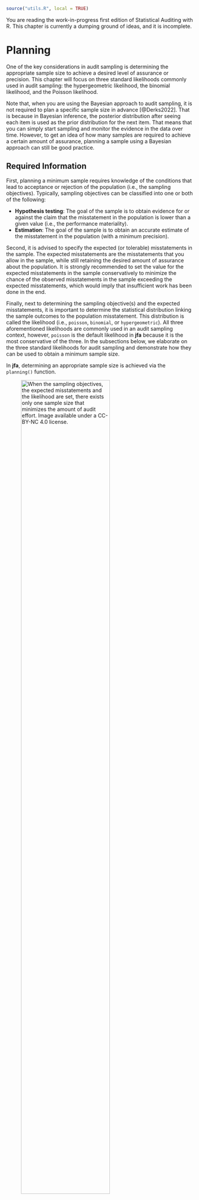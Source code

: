 ```r
source("utils.R", local = TRUE)
```

::: {.callout-note appearance="simple"}
You are reading the work-in-progress first edition of Statistical Auditing with
R. This chapter is currently a dumping ground of ideas, and it is incomplete.
:::

# Planning {#chap-planning}

One of the key considerations in audit sampling is determining the appropriate
sample size to achieve a desired level of assurance or precision. This chapter
will focus on three standard likelihoods commonly used in audit sampling: the
hypergeometric likelihood, the binomial likelihood, and the Poisson likelihood.

Note that, when you are using the Bayesian approach to audit sampling, it is not
required to plan a specific sample size in advance [@Derks2022]. That is because
in Bayesian inference, the posterior distribution after seeing each item is used
as the prior distribution for the next item. That means that you can simply
start sampling and monitor the evidence in the data over time. However, to get
an idea of how many samples are required to achieve a certain amount of
assurance, planning a sample using a Bayesian approach can still be good
practice.

## Required Information

First, planning a minimum sample requires knowledge of the conditions that lead 
to acceptance or rejection of the population (i.e., the sampling objectives).
Typically, sampling objectives can be classified into one or both of the
following:

- **Hypothesis testing**: The goal of the sample is to obtain evidence for or
  against the claim that the misstatement in the population is lower than a
  given value (i.e., the performance materiality).
- **Estimation**: The goal of the sample is to obtain an accurate estimate of
  the misstatement in the population (with a minimum precision).

Second, it is advised to specify the expected (or tolerable) misstatements in
the sample. The expected misstatements are the misstatements that you allow in
the sample, while still retaining the desired amount of assurance about the 
population. It is strongly recommended to set the value for the expected
misstatements in the sample conservatively to minimize the chance of the
observed misstatements in the sample exceeding the expected misstatements, which
would imply that insufficient work has been done in the end.

Finally, next to determining the sampling objective(s) and the expected
misstatements, it is important to determine the statistical distribution linking
the sample outcomes to the population misstatement. This distribution is called
the likelihood (i.e., `poisson`, `binomial`, or `hypergeometric`). All three
aforementioned likelihoods are commonly used in an audit sampling context,
however, `poisson` is the default likelihood in **jfa** because it is the most
conservative of the three. In the subsections below, we elaborate on the three
standard likelihoods for audit sampling and demonstrate how they can be used
to obtain a minimum sample size.

In **jfa**, determining an appropriate sample size is achieved via the
`planning()` function.

![When the sampling objectives, the expected misstatements and the likelihood are set, there exists only one sample size that minimizes the amount of audit effort. Image available under a [CC-BY-NC 4.0](https://creativecommons.org/licenses/by-nc/4.0/legalcode) license.](img/book_puzzle.png){fig-align="center" width=75%}

## The Hypergeometric Likelihood

The hypergeometric distribution is a discrete probability distribution that is
commonly used to model the number of events occurring in a fixed number of
trials when the population size is known. It assumes that samples are drawn
from the population without replacement, and is therefore the likelihood that
most closely resembles the audit practice. For our purpose, we can use the
hypergeometric distribution as a likelihood to model the number of misstatements
that are expected to be found in the sample.

The probability mass function (PMF) of the hypergeometric distribution is given
by:

\begin{equation}
  p(X = k) = \frac{\binom{K}{k} \binom{N-K}{n-k}}{\binom{N}{n}},
\end{equation}

where $k$ is the number of misstatements in the sample, $n$ is the sample size,
$N$ is the population size and $K$ is the total number of misstatements assumed
in the population. The assumed misstatements $K$ is a linear extrapolation of
the assumed misstatement rate in the population $\theta_{max}$ to the total
population:

\begin{equation}
  K = \theta_{max} N.
\end{equation}

Let's consider how to use the hypergeometric likelihood to calculate the minimum
sample size needed to achieve a certain level of assurance.

### Classical planning

In classical planning using the hypergeometric likelihood, the following
statistical model is specified:

\begin{equation}
  k \sim \text{Hypergeometric}(n, N, K)
\end{equation}

Given the performance materiality $\theta_{max}$, we can solve for the minimum
sample size $n$ needed to achieve this assurance level. This sample size is
dependent on the number of misstatements that the auditor expects, or tolerates,
in the sample. 

#### No Expected Misstatements

If the auditor does not expect any misstatements in the sample, they can set
$k = 0$, which consequently determines how the sample size can be calculated.
For example, if we want to achieve an assurance level of 95% ($\alpha = 0.05$)
for a performance materiality of $\theta_{max} = 0.03$ in a population of
$N = 1000$ items, then the required sample size under the assumption of no
expected misstatements in the sample is $n = 94$.

```r
plan <- planning(materiality = 0.03, expected = 0, conf.level = 0.95,
                 likelihood = "hypergeometric", N.units = 1000)
plan
```

::: {.callout-tip}
## Additional arguments
The `planning()` function has two additional arguments that are not shown in
the call above: `by` and `max`. The argument `by` sets the increment between
possible sample sizes for consideration. For example, `by = 5` considers only
samples of size 10, 20, 30, etc:

```r
planning(materiality = 0.03, expected = 0, conf.level = 0.95,
         likelihood = "hypergeometric", N.units = 1000, by = 10)
```

The argument `max` sets the sample size at which the algorithm terminates. This
can be used to avoid too many iterations of the algorithm at very low values of
the performance materiality. For instance, `max = 50` throws an error if more
than 100 samples are required.

```r
planning(materiality = 0.03, expected = 0, conf.level = 0.95,
         likelihood = "hypergeometric", N.units = 1000, max = 50)
```
:::

The sample size of 94 can be confirmed by checking that 94 is the minimum
integer that results in less than 5% probability of finding 0 misstatements,
given the assumption that the population misstatement is truly 3%. The
`dhyper()` function calculates the probability of observing $k$ missatements in
a sample of $n$ items given the assumed hypergeometric distribution with $N$
items and $K$ assumed misstatements in the population. By calculating this
probability for $n = 93$, we can show that this sample size is insufficient as
the relevant probability is higher than the sampling risk $\alpha$.

```r
K <- ceiling(0.03 * 1000)
dhyper(x = 0, m = K, n = 1000 - K, k = 93) < 0.05
```

However, for $n = 94$ the relevant probability is lower than the sampling risk
$\alpha$ and thus the sample size is considered to be sufficient.

```r
dhyper(x = 0, m = K, n = 1000 - K, k = 94) < 0.05
```

We can make this sample size visually intuitive by showing the
hypergeometric($k$ | 94, 1000, 30) distribution and highlighting the probability
for $k = 0$. This probability is lower than the required sampling risk
$\alpha = 0.05$.

```r
plot(plan)
```

#### Expected Misstatements

If the auditor expects misstatements in the sample, they can set $k$ to any
integer value, which consequently determines how the sample size can be
calculated. As another example, if we want to achieve an assurance level of 95%
($\alpha = 0.05$) for a performance materiality of $\theta_{max} = 0.03$ in a
population of $N = 1000$ items, then the required sample size under the
assumption of one expected misstatement in the sample is $n = 147$.

```r
plan <- planning(materiality = 0.03, expected = 1, conf.level = 0.95,
                 likelihood = "hypergeometric", N.units = 1000)
plan
```

Once again, the sample size of 147 can be confirmed by checking that 147 is the
minimum integer that results in less than 5% probability of finding 0 or 1
misstatements, given the assumption that that the population misstatement is
truly 3%. By calculating this probability for $n = 146$, we can show that this
sample size is insufficient as the relevant probability is higher than the
sampling risk $\alpha$.

```r
sum(dhyper(x = 0:1, m = K, n = 1000 - K, k = 146)) < 0.05
```

However, for $n = 147$ the relevant probability is lower than the sampling risk
$\alpha$ and thus the sample size is considered to be sufficient.

```r
sum(dhyper(x = 0:1, m = K, n = 1000 - K, k = 147)) < 0.05
```

Like before, we can make this sample size visually intuitive by showing the
hypergeometric($k$ | 147, 1000, 30) distribution and highlighting the
probabilities for $k = 0$ and $k = 1$. The sum of these probabilities is lower
than the required sampling risk $\alpha = 0.05$.

```r
plot(plan)
```

### Bayesian Planning

Performing Bayesian planning with the hypergeometric likelihood [@Dyer1993]
requires that you specify a prior distribution for the total misstatements $K$.
Practically, this means that you should provide an input for the `prior`
argument in the `planning()` function.

Setting `prior = TRUE` performs Bayesian planning using a [default prior](https://koenderks.github.io/jfa/articles/creating-prior.html#default-priors-method-default)
conjugate to the specified `likelihood` (i.e., a beta-binomial prior). Because
this is a Bayesian analysis, the following statistical model is specified:

\begin{align}
  k &\sim \text{Hypergeometric}(n, N, K) \\
  K &\sim \text{Beta-binomial}(N, \alpha, \beta)
\end{align}

::: {.callout-note}
The beta-binomial prior distribution is the conjugate prior for to the
hypergeometric likelihood (see this [list](https://en.wikipedia.org/wiki/Conjugate_prior#Table_of_conjugate_distributions)
of conjugate priors), which means that the posterior distribution of $K$ can be
determined analytically. For example, if the prior distribution for $K$ is:

\begin{equation}
  K \sim \text{Beta-binomial}(N, \alpha, \beta) \,\,\,\,\,\,\,\,\,\, K = 0, \ldots, N
\end{equation}

and the auditor has observed a sample of $n$ items containing $k$ misstatements,
then the posterior distribution for $K$ is:

\begin{equation}
  K \sim \text{Beta-binomial}(N - n, \alpha + k, \beta + k - n) \,\,\,\,\,\,\,\,\,\, K = k, k + 1, \ldots, N - n + k.
\end{equation}
:::

#### No Expected Misstatements

Planning for no expected misstatements in the sample can be done by setting the
value for the `expected` argument to zero. If we want to achieve an assurance
level of 95% ($\alpha = 0.05$) for a performance materiality of
$\theta_{max} = 0.1$ in a population of $N = 20$ items, then the required sample
size under the assumption of zero expected misstatements in the sample is
$n = 15$. The command below uses a default beta-binomial($N$, 1, 1) prior
distribution to plan this sample, since `planning()` is given the hypergeometric
likelihood.

```r
plan <- planning(materiality = 0.1, expected = 0, conf.level = 0.95,
                 likelihood = "hypergeometric", N.units = 20,
                 prior = TRUE)
```

The `summary()` function can be used to obatain relevant information about the
planning.

```r
summary(plan)
```

You can inspect how the prior distribution compares to the expected posterior
distribution by using the `plot()` function. The expected posterior distribution
is the posterior distribution that would occur if you actually observed the
planned sample containing the expected misstatements. Note that the posterior
distribution is only defined in the range [$k$; $N - n + k$], since a part of
the population has already been seen.

```r
plot(plan)
```

#### Expected Misstatements

Planning for expected misstatements in the sample can be done by setting the
value for the `expected` argument to a different value than zero. For example,
the command below calculates the minimum sample size to achieve an assurance
level of 95% ($\alpha = 0.05$) for a performance materiality of
$\theta_{max} = 0.1$ in a population of $N = 50$ items, given one expected
misstatement in the sample. This sample size is $n = 32$.

```r
plan <- planning(materiality = 0.1, expected = 1, conf.level = 0.95,
                 likelihood = "hypergeometric", N.units = 50,
                 prior = TRUE)
plan
```

Like before, you can inspect how the prior distribution compares to the expected
posterior distribution by using the `plot()` function.

```r
plot(plan)
```

## The Binomial Likelihood

The binomial distribution is a discrete probability distribution that is
commonly used to model the number of events occurring in a fixed number of
trials. It is similar to the hypergeometric distribution, however, it assumes
that samples are drawn from the population with replacement. For our purpose, we
can use the binomial distribution as a likelihood to model the number of
misstatements that are expected to be found in the sample. 

::: {.callout-note}
In audit sampling, the binomial likelihood is often used to approximate the
hypergeometric likelihood since it is easier to work with (i.e., it only has two
parameters: $\theta$ and $n$, while the hypergeometric has three: $n$, $N$, and
$K$). However, the binomial likelihood is more conservative than the
hypergeometric likelihood, meaning that resulting sample sizes will be higher.
:::

The probability mass function (PMF) of the binomial distribution is given by:

\begin{equation}
  p(k; n, \theta) = \binom{n}{k} \theta^{k} (1-\theta)^{n - k},
\end{equation}

where $k$ is the number of misstatements in the sample, $n$ is the sample size
and $\theta$ is the probability of misstatement in the population. Let's
consider how to use the binomial likelihood to calculate the minimum sample size
needed to achieve a certain level of assurance.

### Classical Planning

In classical planning using the binomial likelihood, the following statistical
model is specified:

\begin{equation}
  k \sim \text{Binomial}(n, \theta_{max})
\end{equation}

#### No Expected Misstatements

If the auditor does not expect any misstatements in the sample, they can set
$k = 0$, which consequently determines how the sample size can be calculated.
Given a performance materiality $\theta_{max}$, we can solve for the minimum
sample size $n$ needed to achieve a certain assurance level. A useful trick to
utilize is that, if we do not expect any misstatements in the sample, the
formula for the minimum required sample size reduces to:

\begin{equation}
  n = \lceil\frac{\ln(\alpha)}{\ln(1 - \theta_{max})}\rceil.
\end{equation}

::: {.callout-note}
$\lceil...\rceil$ is the ceiling function, which means that $\lceil1.2\rceil = 2$.
:::

For example, if we want to achieve an assurance level of 95% ($\alpha=0.05$) for
a performance materiality of $\theta_{max} = 0.03$, then the required sample
size under the assumption of zero expected misstatements in the sample is
$n = 99$.

```r
ceiling(log(1 - 0.95) / log(1 - 0.03))
```

In **jfa**, this sample size can be replicated using the following code:

```r
plan <- planning(materiality = 0.03, expected = 0, conf.level = 0.95,
                 likelihood = "binomial")
plan
```

The sample size of 99 can be confirmed by checking that 99 is the minimum
integer that results in less than 5% probability of finding 0 misstatements,
given the assumption that the population misstatement is truly 3%. The
`dbinom()` function calculates the probability of observing $k$ missatements in
a sample of $n$ items given an assumed misstatement probability $\theta_{max}$.
By calculating this probability for $n = 98$, we can show that this
sample size is insufficient as the relevant probability is higher than the
sampling risk $\alpha$.

```r
dbinom(x = 0, size = 98, prob = 0.03) < 0.05
```

However, for $n = 99$ the relevant probability is lower than the sampling risk
$\alpha$ and thus the sample size is considered to be sufficient.

```r
dbinom(x = 0, size = 99, prob = 0.03) < 0.05
```

We can make this sample size visually intuitive by showing the binomial($k$ |
99, 0.03) distribution and highlighting the probability for $k = 0$. This
probability is lower than the required sampling risk $\alpha = 0.05$.

```r
plot(plan)
```

#### Expected Misstatementss

However, if the number of expected misstatements in the sample is non-zero,
it becomes more difficult to solve the formula for $n$. Hence, they will need to
set $k$ to a different integer value, which consequently determines how the
sample size is calculated. Here, we can iteratively try every value of $n$ and
return the smallest integer that satisfies the sampling objectives.

In **jfa**, this can be done by adjusting the `expected` argument in the
`planning()` function. For example, if we want to achieve an assurance level of
95% ($\alpha = 0.05$) for a performance materiality of $\theta_{max} = 0.03$,
then the required sample size under the assumption of one expected misstatement
in the sample is $n = 157$.

```r
plan <- planning(materiality = 0.03, expected = 1, conf.level = 0.95,
                 likelihood = "binomial")
```

Once again, the sample size of 157 can be confirmed by checking that 157 is the
minimum integer that results in less than 5% probability of finding 0 or 1
misstatements, given the assumption that the population misstatement is truly
3%. By calculating this probability for $n = 156$, we can show that this
sample size is insufficient as the relevant probability is higher than the
sampling risk $\alpha$.

```r
sum(dbinom(x = 0:1, size = 156, prob = 0.03)) < 0.05
```

However, for $n = 157$ the relevant probability is lower than the sampling risk
$\alpha$ and thus the sample size is considered to be sufficient.

```r
sum(dbinom(x = 0:1, size = 157, prob = 0.03)) < 0.05
```

Like before, we can make this sample size visually intuitive by showing the
binomial($k$ | 157, 0.03) distribution and highlighting the probabilities for
$k = 0$ and $k = 1$. The sum of these probabilities is lower than the
required sampling risk $\alpha = 0.05$.

```r
plot(plan)
```

#### Expected Misstatement Rate

When the expected misstatement rate in the sample $\theta_{exp}$ is assessed,
the value for $k$ can be determined as $k = n\theta_{exp}$, which consequently
determines how the sample size can be calculated.

To account for the fact that $k$ can have non-integer values in this case, we
can use a well-known similarity between the binomial distribution and the beta
distribution to plan the sample size. The upper bound for any binomial($k$; $n$,
$\theta$) distributed variable can also be obtained via percentiles of the
beta($1 + k$, $n - k$) distribution. 

For example, the upper bound for a sample of $n = 10$ items containing $k = 2$
misstatements, when calculated via the traditional `binom.test()` is:

```r
ub_binom <- binom.test(x = 2, n = 10, p = 0.03, conf.level = 0.95,
                       alternative = "less")$conf.int[2]
ub_binom
```

When calculated via the beta relationship, the upper bound is:

```r
ub_beta <- qbeta(p = 0.95, shape1 = 1 + 2, shape2 = 10 - 2)
ub_beta
```

It can be validated that the two approaches result in the same upper bound via:

```r
ub_binom == ub_beta
```

This relationship between the binomial likelihood and the beta distribution is
deliberately **not** used in **jfa**. That is because, in the case of the
binomial distribution, the auditing standards round the tolerable misstatements
upwards to a whole number. For example, if we try to call the `planning()`
function with the argument `expected = 1.5`, **jfa** will internally convert
this to `expected = 2` and base the sample size on this in order to stay
compliant with @AICPA-A. The resulting sample size is $n = 208$ in this case.

```r
planning(materiality = 0.03, expected = 1.5, conf.level = 0.95,
         likelihood = "binomial")
```

### Bayesian Planning

Performing Bayesian planning using the binomial likelihood requires that you
specify a prior distribution for the parameter $\theta$. Practically, this means
that you should provide an input for the `prior` argument in the `planning()`
function.

Setting `prior = TRUE` performs Bayesian planning using a
[default prior](https://koenderks.github.io/jfa/articles/creating-prior.html#default-priors-method-default)
conjugate to the specified `likelihood` (i.e., a beta prior). Because this is a
Bayesian analysis, the following statistical model is specified:

\begin{align}
  k &\sim \text{Binomial}(n, \theta) \\
  \theta &\sim \text{Beta}(\alpha, \beta)
\end{align}

::: {.callout-note}
The beta prior distribution is the conjugate prior for the binomial likelihood
(see this [list](https://en.wikipedia.org/wiki/Conjugate_prior#Table_of_conjugate_distributions)
of conjugate priors), which means that the posterior distribution of $\theta$
can be determined analytically. For example, if the prior distribution for
$\theta$ is:

\begin{equation}
  \theta \sim \text{Beta}(\alpha, \beta) \,\,\,\,\,\,\,\,\,\, \theta \in [0, 1]
\end{equation}

and the auditor has observed a sample of $n$ items containing $k$ misstatements,
then the posterior distribution for $\theta$ is:

\begin{equation}
  \theta \sim \text{Beta}(\alpha + k, \beta + n - k) \,\,\,\,\,\,\,\,\,\, \theta \in [0, 1].
\end{equation}
:::

For example, the command below uses a default beta($\alpha=1$, $\beta=1$) prior
distribution to plan the sample, since `planning()` is given the binomial
likelihood. If we want to achieve an assurance level of 95% ($\alpha=0.05$) for
a performance materiality of $\theta_{max} = 0.03$, then the required sample
size under the assumption of zero expected misstatements in the sample is
$n = 98$.

```r
plan <- planning(materiality = 0.03, expected = 0, conf.level = 0.95,
                 likelihood = "binomial", prior = TRUE)
```

The `summary()` function can be used to obatain relevant information about the
planning.

```r
summary(plan)
```

You can inspect how the prior distribution compares to the expected
posterior distribution by using the `plot()` function. The expected posterior
distribution is the posterior distribution that would occur if you actually
observed the planned sample containing the expected misstatements.

```r
plot(plan)
```

The input for the `prior` argument can also be an object created by the
`auditPrior` function. If `planning()` receives a prior for which there is no
conjugate likelihood available, it will numerically derive the posterior
distribution. For example, the command below uses a Normal(0, 0.05) prior
distribution to plan the sample using the binomial likelihood. Because this is a
Bayesian analysis, the following statistical model is specified:

\begin{align}
  k &\sim \text{Binomial}(n, \theta) \\
  \theta &\sim \text{Normal}(\mu = 0, \sigma = 0.05)
\end{align}

```r
prior <- auditPrior(method = "param", likelihood = "normal",
                    alpha = 0, beta = 0.05)

plan <- planning(materiality = 0.03, expected = 0, conf.level = 0.95,
                 likelihood = "poisson", prior = prior)
```

The `summary()` function can be used to obatain relevant information about the
planning.

```r
summary(plan)
```

The resulting sample size under this prior is $n = 90$, a reduction of 8 samples
when compared to the default beta(1, 1) prior distribution.

```r
plot(plan)
```

## The Poisson Likelihood

The Poisson distribution is a discrete probability distribution that is commonly
used to model the number of events occurring in a fixed time or space. We can
use the Poisson distribution as a likelihood to model the number of
misstatements that are expected to be found in the sample.

::: {.callout-note}
In audit sampling, the Poisson likelihood is often used to approximate the
binomial likelihood since it is easier to work with (i.e., it only has one
parameter: $\lambda$, while the binomial has two parameters: $\theta$ and $n$).
However, the Poisson likelihood is more conservative than the binomial
likelihood, meaning that resulting sample sizes will be higher.
:::

The probability mass function (PMF) of the Poisson distribution is given by:

\begin{equation}
  p(k; \lambda) = \frac{\lambda^k e^{-\lambda}}{k!},
\end{equation}

where $k$ is the number of misstatements in the sample, and $\lambda$ is the
average number of misstatements expected in the sample. The average number of
misstatements is related to the misstatement rate in the population, denoted by
$\theta$, and the sample size, $n$, by the following equation:

\begin{equation}
  \lambda = n \theta.
\end{equation}

Let's consider how to use the Poisson likelihood to calculate the minimum sample
size needed to achieve a certain level of assurance.

### Classical planning

In classical planning using the Poisson likelihood, the following statistical model 
is specified:

\begin{equation}
  k \sim \text{Poisson}(n \theta_{max})
\end{equation}

#### No Expected Misstatements

Given the performance materiality $\theta_{max}$ and the Poisson likelihood, we
can solve for the minimum sample size $n$ needed to achieve a certain assurance
level. A useful trick to utilize is that, if we do not expect any misstatements
in the sample, the formula for the required sample size reduces to:

\begin{equation}
  n = \lceil-\frac{\ln(\alpha)}{\theta_{max}}\rceil.
\end{equation}

For example, if we want to achieve an assurance level of 95% ($\alpha = 0.05$)
for a performance materiality of $\theta_{max} = 0.03$, then the required sample
size under the assumption of zero expected misstatements in the sample is
$n = 100$.

```r
ceiling(-log(1 - 0.95) / 0.03)
```

In **jfa**, this sample size can be replicated using the following code:

```r
plan <- planning(materiality = 0.03, expected = 0, conf.level = 0.95,
                 likelihood = "poisson")
```

The sample size of 100 can be confirmed by checking that 100 is the minimum
integer that results in less than 5% probability of finding 0 misstatements,
given the assumption that the population misstatement is truly 3%. The `dpois()`
function calculates the probability of observing $k$ missatements in a sample of
$n$ items given an assumed misstatement probability $\theta_{max}$. By
calculating this probability for $n = 99$, we can show that this sample size is
insufficient as the relevant probability is higher than the sampling risk
$\alpha$.

```r
dpois(x = 0, lambda = 99 * 0.03) < 0.05
```

However, for $n = 100$ the relevant probability is lower than the sampling risk
$\alpha$ and thus the sample size is considered to be sufficient.

```r
dpois(x = 0, lambda = 100 * 0.03) < 0.05
```

We can make this visually intuitive by showing the Poisson($k$ | 100 * 0.03)
distribution and highlighting the probability for $k = 0$. This probability is
lower than the required sampling risk $\alpha = 0.05$.

```r
plot(plan)
```

#### Expected Misstatements

However, if the number of expected misstatements in the sample is non-zero,
it becomes more difficult to solve the formula for $n$ algebraically. Hence,
they will need to set $k$ to a different integer value. Next, we can iteratively
try every value of $n$ and return the smallest integer that satisfies the
sampling objectives.

For example, if we want to achieve an assurance level of 95% ($\alpha = 0.05$)
for a performance materiality of $\theta_{max} = 0.03$, then the required sample
size under the assumption of one expected misstatement in the sample is
$n = 159$.

```r
plan <- planning(materiality = 0.03, expected = 1, conf.level = 0.95,
                 likelihood = "poisson")
```

Once again, the sample size of 159 can be confirmed by checking that 159 is the
minimum integer that results in less than 5% probability of finding 0 or 1
misstatements, given the assumption that the population misstatement is truly
3%. By calculating this probability for $n = 158$, we can show that this sample
size is insufficient as the relevant probability is higher than the sampling
risk $\alpha$.

```r
sum(dpois(x = 0:1, lambda = 158 * 0.03)) < 0.05
```

However, for $n = 159$ the relevant probability is lower than the sampling risk
$\alpha$ and thus the sample size is considered to be sufficient.

```r
sum(dpois(x = 0:1, lambda = 159 * 0.03)) < 0.05
```

Like before, we can make this visually intuitive by showing the Poisson($k$ |
159 * 0.03) distribution and highlighting the probabilities for $k = 0$ and
$k = 1$. The sum of these probabilities is lower than the required sampling risk
$\alpha = 0.05$.

```r
plot(plan)
```

#### Expected Misstatement Rate

When the expected misstatements in the sample $\theta_{exp}$ is assessed, the
value for $k$ can be determined as $k = n\theta_{exp}$, which consequently
determines how the sample size can be calculated.

To account for the fact that $k$ can have non-integer values in this case, we
use a well-known similarity between the Poisson distribution and the gamma
distribution to plan the sample size. The upper bound for any Poisson($k$;
$n \theta$) distributed variable can also be obtained via percentiles of the
gamma($1 + k$, $n$) distribution. 

For example, the upper bound for a sample of $n = 10$ items containing $k = 2$
misstatements, when calculated via the traditional `poisson.test()` is:

```r
ub_pois <- poisson.test(x = 2, T = 10, r = 0.03, conf.level = 0.95,
                        alternative = "less")$conf.int[2]
ub_pois
```

When calculated via the relationship with the gamma distribution, the upper
bound is:

```r
ub_gamma <- qgamma(p = 0.95, shape = 1 + 2, rate = 10)
ub_gamma
```

It can be validated that the two approaches result in the same upper bound via:

```r
ub_pois == ub_gamma
```

This relationship between the Poisson likelihood and the gamma distribution is
used under the hood in **jfa**. For example, if we want to achieve an assurance
level of 95% ($\alpha = 0.05$) for a performance materiality of
$\theta_{max} = 0.03$, then the required sample size under the assumption of 1.5
expected misstatements in the sample is $n = 185$.

```r
planning(materiality = 0.03, expected = 1.5, conf.level = 0.95,
         likelihood = "poisson")
```

The sample size of 185 can be confirmed by checking that 185 is the minimum
integer that results in less than 5% probability of finding a misstatement rate
in the population equal to, or higher than, 3%. By calculating this probability
for $n = 184$, we can show that this sample size is insufficient as the relevant
upper bound is higher than the performance materiality $\theta_{max}$.

```r
qgamma(p = 0.95, shape = 1 + 1.5, rate = 184) < 0.03
```

However, for $n = 185$ the relevant upper bound is lower than the performance
materiality $\theta_{max}$ and thus the sample size is sufficient.

```r
qgamma(p = 0.95, shape = 1 + 1.5, rate = 185) < 0.03
```

### Bayesian Planning

Performing Bayesian planning with the Poisson likelihood requires that you
specify a prior distribution for the parameter $\theta$. Practically, this means
that you should provide an input for the `prior` argument in the `planning()`
function.

Setting `prior = TRUE` performs Bayesian planning using a [default prior](https://koenderks.github.io/jfa/articles/creating-prior.html#default-priors-method-default)
conjugate to the specified `likelihood` (i.e., a gamma prior). Because this is a
Bayesian analysis, the following statistical model is specified:

\begin{align}
  k &\sim \text{Poisson}(n\theta) \\
  \theta &\sim \text{Gamma}(\alpha, \beta)
\end{align}

::: {.callout-note}
The gamma prior distribution is the conjugate prior for the Poisson likelihood
(see this [list](https://en.wikipedia.org/wiki/Conjugate_prior#Table_of_conjugate_distributions)
of conjugate priors), which means that the posterior distribution of $\theta$
can be determined analytically. For example, if the prior distribution for
$\theta$ is:

\begin{equation}
  \theta \sim \text{Gamma}(\alpha, \beta) \,\,\,\,\,\,\,\,\,\, \theta \in [0, \infty]
\end{equation}

and the auditor has observed a sample of $n$ items containing $k$ misstatements,
then the posterior distribution for $\theta$ is:

\begin{equation}
  \theta \sim \text{Gamma}(\alpha + k, \beta + n) \,\,\,\,\,\,\,\,\,\, \theta \in [0, \infty].
\end{equation}
:::

For example, the command below uses a default gamma($\alpha=1$, $\beta=1$) prior
distribution to plan the sample, since `planning()` is given the Poisson
likelihood. If we want to achieve an assurance level of 95% ($\alpha=0.05$) for
a performance materiality of $\theta_{max} = 0.03$, then the required sample
size under the assumption of zero expected misstatements in the sample is
$n = 99$.

```r
plan <- planning(materiality = 0.03, expected = 0, conf.level = 0.95,
                 likelihood = "poisson", prior = TRUE)
```

The `summary()` function can be used to obatain relevant information about the
planning.

```r
summary(plan)
```

You can inspect how the prior distribution compares to the expected
posterior distribution by using the `plot()` function. The expected posterior
distribution is the posterior distribution that would occur if you actually
observed the planned sample containing the expected misstatements.

```r
plot(plan)
```

The input for the `prior` argument can also be an object created by the
`auditPrior` function. If `planning()` receives a prior for which there is no
conjugate likelihood available, it will numerically derive the posterior
distribution. For example, the command below uses a Normal(0, 0.05) prior
distribution to plan the sample using the Poisson likelihood. Concretely, this
means that the following statistical model is specified:

\begin{align}
  k &\sim \text{Poisson}(n\theta) \\
  \theta &\sim \text{Normal}(\mu = 0, \sigma = 0.05)
\end{align}

```r
prior <- auditPrior(method = "param", likelihood = "normal",
                    alpha = 0, beta = 0.05)

plan <- planning(materiality = 0.03, expected = 0, conf.level = 0.95,
                 likelihood = "poisson", prior = prior)
```

The `summary()` function can be used to obatain relevant information about the
planning.

```r
summary(plan)
```

The resulting sample size under this prior is $n = 91$, a reduction of 8 samples
when compared to the default gamma(1, 1) prior.

```r
plot(plan)
```

## Practical Examples

This section contains practical examples of how to conduct the planning of
statistical audit samples and demonstrates how to set up a prior distribution
based on various types of relevant audit information.

### Audit Risk Model

In our first example, an auditor is performing tests of details on a population
of the auditee. For instance, let's say an auditor is performing an audit on a
company's accounts payable transactions. The company has a total of $N$ = 1000
accounts payable transactions for the year. Rather than testing all 1000
transactions, the auditor can choose to test a sample of the transactions. The
performance materiality for the payable transactions account is set to
$\theta_{max}$ = 3%, and the audit risk is set to $\alpha = 0.05$, or 5%. Based
on the results of last years audit, where the most likely estimate of the
misstatement was 1%, the auditor wants to tolerate 1% misstatements in the
sample before giving an unqualified opinion on the population.

```r
ar          <- 0.05 # Audit risk
materiality <- 0.03 # Performance materiality
expected    <- 0.01 # Tolerable deviation rate
```

Before tests of details, the auditor has assessed risk of material
misstatement via the audit risk model. In this example, the auditor has assessed
the effectiveness of the company's internal controls, such as its segregation of
duties and its risk management processes, and has determined that they are
sufficient to prevent or detect material misstatements. Because the internal
control systems were effective, the auditor assesses the control risk as medium.
The auditor's firm defines the risk categories low, medium, and high
respectively as 50%, 60%, and 100%. According to the Audit Risk Model, the
detection risk can be calculated as a function of the audit risk, the inherent
risk and the control risk.

```r
ir <- 1              # Inherent risk
cr <- 0.6            # Control risk
dr <- ar / (ir * cr) # Detection risk
dr
```

By using the detection risk of 8.33% as the sampling risk for this population,
the auditor can plan for a sample while taking into account the risk-reducing
information. The required minimum sample size is 174 in this case.

```r
planning(materiality = 0.03, expected = expected, conf.level = 1 - dr)
```

The example above is a frequentist one. However, the auditor is free to apply a
Bayesian philosophy in planning the sample. For example, the risk assessments
from the ARM can be incorporated into a prior distribution. This can be done
using `method = "arm"` in the `auditPrior()` function, which takes the values of
the inherent risk probability `ir` and the control risk probability `cr`. Hence,
the prior distribution in this example can be constructed using the following
command:

```r
prior <- auditPrior(method = "arm", materiality = 0.03, expected = expected,
                    ir = ir, cr = cr)
```

The `summary()` function can be used to obtain relevant information about the
prior distribution.

```r
summary(prior)
```

Furthermore, the prior distribution can be visualized with a call to the
`plot()` function.

```r
plot(prior)
```

By using the prior distribution to incorporate the assessments of the inherent
risk and the control risk, the auditor can plan a sample while taking into
account the risk-reducing information. The required minimum sample size
is also 174 in this case.

```r
planning(materiality = 0.03, expected = expected, conf.level = 1 - ar,
         prior = prior)
```

### Benchmark Analysis

The auditor may incorporate information obtained through analytical procedures
[@Derks2021], such as a benchmark analysis, into the prior distribution for
$\theta$. While we have previously discussed methods for constructing a prior
distribution based on existing knowledge, there is no set procedure for
incorporating information obtained through analytical procedures, as these
procedures can vary significantly depending on the type of information being
incorporated into the prior distribution. Therefore, it is important to
thoroughly substantiate the data and assumptions used in this approach and to
carefully consider how these assumptions are incorporated into the prior
distribution.

One way to construct a prior distribution on the basis of data is through the
use of regression models, such as benchmarking the relationship between sales
and costs of sales within the auditee's specific industry sector. The **jfa**
package includes a data set `benchmark` that can be used for this example.

```r
data(benchmark)
head(benchmark)
```

The auditee's the sum of the sales is $298,112,312 and the sum of the booked
costs of sales is $223,994,405, respectively. This is indicated by a blue dot in
the figure below, which visualizes the industry sales versus the cost of sales.

```r
C_real <- 223994405
```

```r
breaks <- pretty(c(benchmark$sales, benchmark$costofsales))
labels <- paste0("$", format(breaks / 1000000, scientific = FALSE), "M")
p <- ggplot(data = benchmark, mapping = aes(x = sales, y = costofsales)) +
  geom_point(shape = 21, fill = "darkgray", size = 2) +
  geom_point(data = data.frame(x = 298112312, y = C_real), shape = 21,
             mapping = aes(x = x, y = y), fill = "dodgerblue", size = 2.5,
             inherit.aes = FALSE, show.legend = FALSE) +
  scale_x_continuous(name = "Sales", breaks = breaks,
                     limits = range(breaks), labels = labels) +
  scale_y_continuous(name = "Cost of sales", breaks = breaks,
                     limits = range(breaks), labels = labels) +
  geom_segment(x = -Inf, xend = -Inf, y = min(breaks), yend = max(breaks)) +
  geom_segment(x = min(breaks), xend = max(breaks), y = -Inf, yend = -Inf)
p <- jfa:::.theme_jfa(p)
p
```

The relationship between the sales $S$ and the cost of sales $C$ can be modelled
by a linear equation:

\begin{equation}
  C = \beta_0 + \beta_1 \cdot S + \epsilon.
\end{equation}

In practice, this relationship is often more complex than is presented above,
and the auditor must carefully construct and evaluate the applied regression
model. However, for ease of understanding we will continue our example with this
simplified model. The auditor can estimate the regression model using the
following command:

```r
fit <- lm(costofsales ~ 1 + sales, data = benchmark)
summary(fit)
```

The predicted cost of sales for the auditee, based on the industry benchmark,
can be computed as follows:

```r
C_pred <- predict(fit, newdata = data.frame(sales = 298112312),
                  interval = "prediction", level = 0.90)[1]
C_pred
```

The fitted regression line and the predicted cost of sales (red dot) are
visualized in the figure below:

```r
breaks <- pretty(c(benchmark$sales, benchmark$costofsales))
labels <- paste0("$", format(breaks / 1000000, scientific = FALSE), "M")
p <- ggplot(data = benchmark, mapping = aes(x = sales, y = costofsales)) +
  geom_smooth(stat = "smooth", formula = y ~ x, method = "lm",
              colour = "black", linewidth = 0.5) +
  geom_point(shape = 21, fill = "darkgray", size = 2) +
  geom_point(data = data.frame(x = 298112312, y = C_real), shape = 21,
             mapping = aes(x = x, y = y), fill = "dodgerblue", size = 2.5,
             inherit.aes = FALSE, show.legend = FALSE) +
  geom_point(data = data.frame(x = 298112312, y = C_pred), shape = 21,
             mapping = aes(x = x, y = y), fill = "firebrick", size = 2.5,
             inherit.aes = FALSE, show.legend = FALSE) +
  scale_x_continuous(name = "Sales", breaks = breaks,
                     limits = range(breaks), labels = labels) +
  scale_y_continuous(name = "Cost of sales", breaks = breaks,
                     limits = range(breaks), labels = labels) +
  geom_segment(x = -Inf, xend = -Inf, y = min(breaks), yend = max(breaks)) +
  geom_segment(x = min(breaks), xend = max(breaks), y = -Inf, yend = -Inf)
p <- jfa:::.theme_jfa(p)
p
```

The prior distribution can be justified by the data and the auditee's numerical
prediction of the cost of sales. In this analytical procedure, the prior
distribution on $\theta$ can utilize the relative error distribution from the
linear regression. This relative error distribution, which is a Normal($\mu$,
$\sigma$) distribution, captures the uncertainty of the prediction of the cost
of sales through the use of linear regression, scaled to be a percentage of the
total cost of sales. The mean $\mu$ of the prior distribution is determined by
the relative deviation of the auditee's booked cost of sales when compared to
the predicted cost of sales according to the benchmark data
$\frac{C - \hat{C}}{C}$.

```r
mu <- (C_real - C_pred) / C_real
mu
```

The standard deviation of the prior distribution is expressed through the
standard deviation of the distribution of $\epsilon$:

```r
stdev <- sd(fit$residuals) / C_real
stdev
```

The Normal(0.019, 0.05) prior distribution can be constructed through a call to
`auditPrior()`, where the likelihood of the prior is specified as `normal`. We
call the function with `method = "param"` to manually specify the parameters of
the prior distribution.

```r
prior <- auditPrior(method = "param", likelihood = "normal",
                    alpha = mu, beta = stdev)
summary(prior)
```

The specified prior distribution can be visualized using the `plot()` function.

```r
plot(prior)
```

The performance materiality for this example is set to $\theta_{max}$ = 5%, and
the audit risk is set to $\alpha = 0.05$, or 5%. By using this prior
distribution, the required minimum sample size is 50.

```r
plan <- planning(materiality = 0.05, conf.level = 0.95,
                 likelihood = "binomial", prior = prior)
plan
```

You can inspect how the prior distribution compares to the expected posterior
distribution by using the `plot()` function.

```r
plot(plan)
```

By using a frequentist approach, the required minimum sample size is 50. Thus,
by performing the analytical procedure and incorporating this information into
the prior distribution, the auditor has achieved a reduction in sample size of
9 items.

```r
plan <- planning(materiality = 0.05, conf.level = 0.95,
                 likelihood = "binomial")
plan
```

### Machine Learning

As a final example, we consider an example wehre the auditor incorporates
information about the probability of misstatement obtained through a predictive
analysis into the prior distribution for $\theta$. In this example, the auditor
is conducting an audit on a long-term client that they have been working with
for fifteen years. Hence, the auditor has access to a historycal data set called
`history`, which contains the samples from all of the previous audits that have
been conducted on this auditee over the past fifteen years.

```r
history <- read.csv("https://github.com/koenderks/sasr/raw/master/data/ch3_history.csv",
                    colClasses = c("factor", "numeric", "numeric"))
head(history)
```

It should be noted that for all historical sample items, there are three known
characteristics: whether they contained a misstatement (designated as `k`), the
number of full-time equivalent employees (FTEs) who had access to that item
within the internal computer systems of the auditee (designated as `ftes`), and
the number of days that the item was outstanding (designated as `days`).
Additionally, the `ftes` and `days` characteristics are also known for all items
in the current year's population. Of course, it is unknown if any misstatements
exist within the population of the current year.

```r
population <- read.csv("https://github.com/koenderks/sasr/raw/master/data/ch3_population.csv")
head(population)
```

The objective of this analytical procedure is to forecast potential
misstatements within the population of the current year. In order for the
information obtained through this procedure to serve as prior knowledge in a
Bayesian analysis, the procedure must yield a distribution of the probability of
misstatement. Therefore, the auditor employs a machine learning technique known
as Random Forest [@Hastie2009] to learn the relationship between misstatements,
the number of full-time equivalent employees, and the number of outstanding days
in the historical data set.

```r
fit <- randomForest::randomForest(formula = k ~ ftes + days, data = history)
```

The auditor specifically uses the random forest technique due to its ability to
provide a distribution of the misstatement probabilities. The probabilistic
predictions for the unseen misstatements in the `population` data can be
obtained by calling the `predict()` function with the argument `type = "prob"`.

```r
predictions <- predict(object = fit, newdata = population, type = "prob")
```

These predictions come in a probabilistic format:

```r
head(predictions)
```

The prior distribution for $\theta$ will be based on the distribution of
probabilities that each item in the population is misstated. In contrast to the
previous example, this distribution is not a parametric distribution, which
means we are unable to utilize any parametric priors from **jfa**. However, by
providing samples of the prior distribution, **jfa** is able to construct a
nonparametric prior distribution internally via the density of the samples.

The nonparametric prior distribution can be constructed through a call to
`auditPrior()`, where the method to construct of the prior is specified as
`nonparam`. The samples of the prior distribution can be provided through the
`samples` argument. We use the second column of the the `predictions` object for
this.

```r
prior <- auditPrior(method = "nonparam", samples = predictions[, 2])
```

The nonparametric prior distribution can be visualized using the `plot()`
function.

```r
plot(prior)
```

The performance materiality for this example is set to $\theta_{max}$ = 2%, and
the audit risk is set to $\alpha = 0.05$, or 5%. The minimum sample size can be
calculated with the command below and is 95.

```r
plan <- planning(materiality = 0.02, conf.level = 0.95,
                 likelihood = "binomial", prior = prior)
summary(plan)
```

You can inspect how the prior distribution compares to the expected posterior
distribution by using the `plot()` function.

```r
plot(plan)
```

By using a frequentist approach, the required minimum sample size is 149. Thus,
by performing the analytical procedure and incorporating this information into
the prior distribution, the auditor has achieved a reduction in sample size of
54 items.

```r
plan <- planning(materiality = 0.02, conf.level = 0.95,
                 likelihood = "binomial")
plan
```
